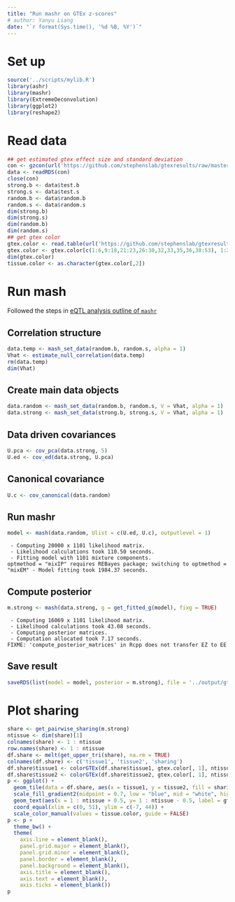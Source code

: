 ```yaml
---
title: "Run mashr on GTEx z-scores"
# author: Yanyu Liang
date: "`r format(Sys.time(), '%d %B, %Y')`"
---
```


# Set up

```r
source('../scripts/mylib.R')
library(ashr)
library(mashr)
library(ExtremeDeconvolution)
library(ggplot2)
library(reshape2)
```

# Read data

```r
## get estimated gtex effect size and standard deviation
con <- gzcon(url('https://github.com/stephenslab/gtexresults/raw/master/data/MatrixEQTLSumStats.Portable.Z.rds'))
data <- readRDS(con)
close(con)
strong.b <- data$test.b
strong.s <- data$test.s
random.b <- data$random.b
random.s <- data$random.s
dim(strong.b)
dim(strong.s)
dim(random.b)
dim(random.s)
## get gtex color
gtex.color <- read.table(url('https://github.com/stephenslab/gtexresults/raw/master/data/GTExColors.txt'), sep = '\t', comment.char = '')
gtex.color <- gtex.color[c(1:6,9:18,21:23,26:30,32,33,35,36,38:53), 1:2]
dim(gtex.color)
tissue.color <- as.character(gtex.color[,2])
```

# Run mash

Followed the steps in [eQTL analysis outline of `mashr`](https://stephenslab.github.io/mashr/articles/eQTL_outline.html)

## Correlation structure

```r
data.temp <- mash_set_data(random.b, random.s, alpha = 1)
Vhat <- estimate_null_correlation(data.temp)
rm(data.temp)
dim(Vhat)
```

## Create main data objects

```r
data.random <- mash_set_data(random.b, random.s, V = Vhat, alpha = 1)
data.strong <- mash_set_data(strong.b, strong.s, V = Vhat, alpha = 1)
```

## Data driven covariances

```r
U.pca <- cov_pca(data.strong, 5)
U.ed <- cov_ed(data.strong, U.pca)
```

## Canonical covariance

```r
U.c <- cov_canonical(data.random)
```

## Run mashr

```r
model <- mash(data.random, Ulist = c(U.ed, U.c), outputlevel = 1)
```
```
 - Computing 20000 x 1101 likelihood matrix.
 - Likelihood calculations took 110.50 seconds.
 - Fitting model with 1101 mixture components.
optmethod = "mixIP" requires REBayes package; switching to optmethod = "mixEM" - Model fitting took 1984.37 seconds.
```

## Compute posterior

```r
m.strong <- mash(data.strong, g = get_fitted_g(model), fixg = TRUE)
```

```
 - Computing 16069 x 1101 likelihood matrix.
 - Likelihood calculations took 43.08 seconds.
 - Computing posterior matrices.
 - Computation allocated took 7.17 seconds.
FIXME: 'compute_posterior_matrices' in Rcpp does not transfer EZ to EE
```

## Save result

```r
saveRDS(list(model = model, posterior = m.strong), file = '../output/gtex_mash.rds')
```

# Plot sharing

```r
share <- get_pairwise_sharing(m.strong)
ntissue <- dim(share)[1]
colnames(share) <- 1 : ntissue
row.names(share) <- 1 : ntissue
df.share <- melt(get_upper_tri(share), na.rm = TRUE)
colnames(df.share) <- c('tissue1', 'tissue2', 'sharing')
df.share$tissue1 <- colorGTEx(df.share$tissue1, gtex.color[, 1], ntissue)
df.share$tissue2 <- colorGTEx(df.share$tissue2, gtex.color[, 1], ntissue)
p <- ggplot() + 
  geom_tile(data = df.share, aes(x = tissue1, y = tissue2, fill = sharing), color = 'white', size = 2) +
  scale_fill_gradient2(midpoint = 0.7, low = "blue", mid = "white", high = "red", space = "Lab" ) + 
  geom_text(aes(x = 1 : ntissue + 0.5, y= 1 : ntissue - 0.5, label = gtex.color[,1], color = factor(gtex.color[,1])), hjust = 0, angle = -45) + 
  coord_equal(xlim = c(0, 51), ylim = c(-7, 44)) +
  scale_color_manual(values = tissue.color, guide = FALSE)
p <- p +
  theme_bw() +
  theme(
    axis.line = element_blank(),
    panel.grid.major = element_blank(),
    panel.grid.minor = element_blank(),
    panel.border = element_blank(),
    panel.background = element_blank(),
    axis.title = element_blank(),
    axis.text = element_blank(),
    axis.ticks = element_blank()) 
p
```


